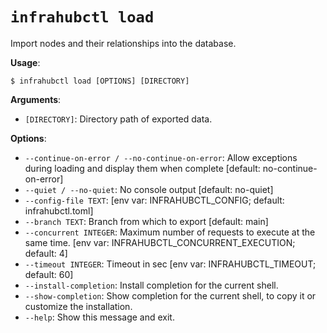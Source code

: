 # `infrahubctl load`

Import nodes and their relationships into the database.

**Usage**:

```console
$ infrahubctl load [OPTIONS] [DIRECTORY]
```

**Arguments**:

* `[DIRECTORY]`: Directory path of exported data.

**Options**:

* `--continue-on-error / --no-continue-on-error`: Allow exceptions during loading and display them when complete  [default: no-continue-on-error]
* `--quiet / --no-quiet`: No console output  [default: no-quiet]
* `--config-file TEXT`: [env var: INFRAHUBCTL_CONFIG; default: infrahubctl.toml]
* `--branch TEXT`: Branch from which to export  [default: main]
* `--concurrent INTEGER`: Maximum number of requests to execute at the same time.  [env var: INFRAHUBCTL_CONCURRENT_EXECUTION; default: 4]
* `--timeout INTEGER`: Timeout in sec  [env var: INFRAHUBCTL_TIMEOUT; default: 60]
* `--install-completion`: Install completion for the current shell.
* `--show-completion`: Show completion for the current shell, to copy it or customize the installation.
* `--help`: Show this message and exit.
